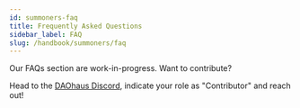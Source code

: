 ```yaml
---
id: summoners-faq
title: Frequently Asked Questions
sidebar_label: FAQ
slug: /handbook/summoners/faq
--- 
```


Our FAQs section are work-in-progress. Want to contribute? 

Head to the [DAOhaus Discord](https://discord.gg/bUd7HqMx), indicate your role as "Contributor" and reach out! 